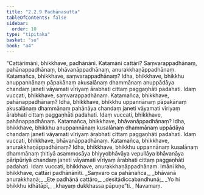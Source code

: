 ```yaml
---
title: "2.2.9 Padhānasutta"
tableOfContents: false
sidebar:
  order: 10
type: "tipitaka"
basket: "su"
book: "a4"
---
```



<DynamicBreadcrumb />

<Division number="69" book="a4">

<Paragraph number="507" book="a4">
“Cattārimāni, bhikkhave, padhānāni. Katamāni cattāri? Saṃvarappadhānaṃ, pahānappadhānaṃ, bhāvanāppadhānaṃ, anurakkhaṇāppadhānaṃ. Katamañca, bhikkhave, saṃvarappadhānaṃ? Idha, bhikkhave, bhikkhu anuppannānaṃ pāpakānaṃ akusalānaṃ dhammānaṃ anuppādāya chandaṃ janeti vāyamati vīriyaṃ ārabhati cittaṃ paggaṇhāti padahati. Idaṃ vuccati, bhikkhave, saṃvarappadhānaṃ.
</Paragraph>

<Paragraph number="508" book="a4">
Katamañca, bhikkhave, pahānappadhānaṃ? Idha, bhikkhave, bhikkhu uppannānaṃ pāpakānaṃ akusalānaṃ dhammānaṃ pahānāya chandaṃ janeti vāyamati vīriyaṃ ārabhati cittaṃ paggaṇhāti padahati. Idaṃ vuccati, bhikkhave, pahānappadhānaṃ.
</Paragraph>

<Paragraph number="509" book="a4">
Katamañca, bhikkhave, bhāvanāppadhānaṃ? Idha, bhikkhave, bhikkhu anuppannānaṃ kusalānaṃ dhammānaṃ uppādāya chandaṃ janeti vāyamati vīriyaṃ ārabhati cittaṃ paggaṇhāti padahati. Idaṃ vuccati, bhikkhave, bhāvanāppadhānaṃ.
</Paragraph>

<Paragraph number="510" book="a4">
Katamañca, bhikkhave, anurakkhaṇāppadhānaṃ? Idha, bhikkhave, bhikkhu uppannānaṃ kusalānaṃ dhammānaṃ ṭhitiyā asammosāya bhiyyobhāvāya vepullāya bhāvanāya pāripūriyā chandaṃ janeti vāyamati vīriyaṃ ārabhati cittaṃ paggaṇhāti padahati. Idaṃ vuccati, bhikkhave, anurakkhaṇāppadhānaṃ. Imāni kho, bhikkhave, cattāri padhānānīti.
</Paragraph>

<Paragraph number="511" type="verses" book="a4">
_Saṃvaro ca pahānañca,_  
_bhāvanā anurakkhaṇā;_  
_Ete padhānā cattāro,_  
_desitādiccabandhunā;_  
_Yo hi bhikkhu idhātāpī,_  
_khayaṃ dukkhassa pāpuṇe”ti._  


</Paragraph>
</Division>

<Paragraph number="512" type="center" book="a4">
Navamaṃ.
</Paragraph>